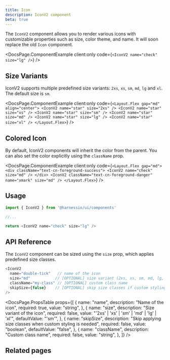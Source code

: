 ```yaml
---
title: Icon
description: IconV2 component
beta: true
---
```


The `IconV2` component allows you to render various icons with customizable properties such as size, color theme, and name. It will soon replace the old `Icon` component.


<DocsPage.ComponentExample
  client:only
  code={`<IconV2 name="check" size="lg" />`}
/>

## Size Variants

IconV2 supports multiple predefined size variants: `2xs`, `xs`, `sm`, `md`, `lg` and `xl`. The default size is `sm`.

<DocsPage.ComponentExample
  client:only
  code={`<Layout.Flex gap="md" align="center">
    <IconV2 name="star" size="2xs" />
    <IconV2 name="star" size="xs" />
    <IconV2 name="star" size="sm" />
    <IconV2 name="star" size="md" />
    <IconV2 name="star" size="lg" />
    <IconV2 name="star" size="xl" />
  </Layout.Flex>`}
/>

## Colored Icon

By default, IconV2 components will inherit the color from the parent. You can also set the color explicitly using the `className` prop.

<DocsPage.ComponentExample
  client:only
  code={`<Layout.Flex gap="md">
    <div className="text-cn-foreground-success">
      <IconV2 name="check" size="md" />
    </div>
    <IconV2 className="text-cn-foreground-danger" name="xmark" size="md" />
  </Layout.Flex>`}
/>

## Usage

```typescript jsx
import { IconV2 } from '@harnessio/ui/components'

//...

return <IconV2 name="check" size="lg" />
```

## API Reference

The `IconV2` component can be sized using the `size` prop, which applies predefined size classes.

```typescript jsx
<IconV2
  name="double-tick"   // name of the icon
  size="md"           // [OPTIONAL] size variant (2xs, xs, sm, md, lg, xl)
  className="my-class" // [OPTIONAL] custom class name
  skipSize={false}    // [OPTIONAL] skip size classes if custom styling is applied
/>
```

<DocsPage.PropsTable
  props={[
    {
      name: "name",
      description: "Name of the icon",
      required: true,
      value: "string",
    },
    {
      name: "size",
      description: "Size variant of the icon",
      required: false,
      value: "'2xs' | 'xs' | 'sm' | 'md' | 'lg' | 'xl'",
      defaultValue: "'sm'",
    },
    {
      name: "skipSize",
      description: "Skip applying size classes when custom styling is needed",
      required: false,
      value: "boolean",
      defaultValue: "false",
    },
    {
      name: "className",
      description: "Custom class name",
      required: false,
      value: "string",
    },
  ]}
/>

## Related pages

<CardGrid>
  <LinkCard
    title="All Icons"
    description="Explore the comprehensive icon library"
    href="/foundations/icons"
  />
  <LinkCard
    title="Logos"
    description="Logo component reference"
    href="/components/logo"
  />
</CardGrid>
